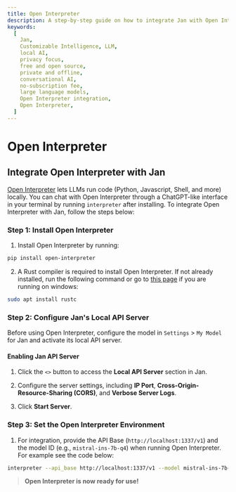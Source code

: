 ```yaml
---
title: Open Interpreter
description: A step-by-step guide on how to integrate Jan with Open Interpreter.
keywords:
  [
    Jan,
    Customizable Intelligence, LLM,
    local AI,
    privacy focus,
    free and open source,
    private and offline,
    conversational AI,
    no-subscription fee,
    large language models,
    Open Interpreter integration,
    Open Interpreter,
  ]
---
```



# Open Interpreter

## Integrate Open Interpreter with Jan

[Open Interpreter](https://github.com/KillianLucas/open-interpreter/) lets LLMs run code (Python, Javascript, Shell, and more) locally. You can chat with Open Interpreter through a ChatGPT-like interface in your terminal by running `interpreter` after installing. To integrate Open Interpreter with Jan, follow the steps below:

<Steps>

### Step 1: Install Open Interpreter

1. Install Open Interpreter by running:

```bash
pip install open-interpreter
```

2. A Rust compiler is required to install Open Interpreter. If not already installed, run the following command or go to [this page](https://rustup.rs/) if you are running on windows:

```bash
sudo apt install rustc
```

### Step 2: Configure Jan's Local API Server

Before using Open Interpreter, configure the model in `Settings` > `My Model` for Jan and activate its local API server.

#### Enabling Jan API Server

1. Click the `<>` button to access the **Local API Server** section in Jan.

2. Configure the server settings, including **IP Port**, **Cross-Origin-Resource-Sharing (CORS)**, and **Verbose Server Logs**.

3. Click **Start Server**.

### Step 3: Set the Open Interpreter Environment

1. For integration, provide the API Base (`http://localhost:1337/v1`) and the model ID (e.g., `mistral-ins-7b-q4`) when running Open Interpreter. For example see the code below:

```zsh
interpreter --api_base http://localhost:1337/v1 --model mistral-ins-7b-q4
```

> **Open Interpreter is now ready for use!**

</Steps>